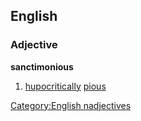 ==English==
===Adjective===
'''sanctimonious'''
#[[hupocritically]] [[pious]]
[[Category:English nadjectives]]